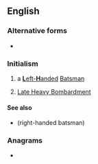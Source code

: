 ==English==

===Alternative forms===
* {{l|en|lhb}}

===Initialism===
{{rfc-header|Initialism}}
{{head|en|initialism}}

# {{lb|en|cricket}} a [[left-handed|'''L'''eft-'''H'''anded]] [[batsman|Batsman]]
# [[Late Heavy Bombardment]]

====See also====
* {{l|en|RHB}} (right-handed batsman)

===Anagrams===
* {{l|en|HLB}}